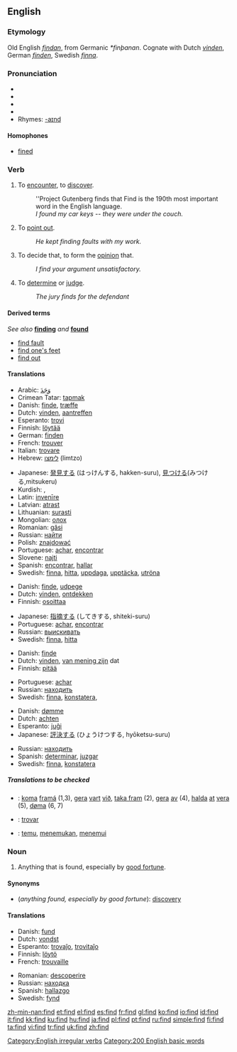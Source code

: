 ==English==

{{rank|Lord|de|whole|190|find|got|let|world}}

===Etymology===
Old English ''[[findan]]'', from Germanic ''*finþanan''.  Cognate with Dutch ''[[vinden]]'', German ''[[finden]]'', Swedish ''[[finna]]''.

===Pronunciation===
*{{AHD|fīnd}}
*{{IPA|/faɪnd/}}
*{{SAMPA|/faInd/}}
*{{audio|en-us-find.ogg|Audio (US)}}
*Rhymes: [[Rhymes:English:-aɪnd|-aɪnd]]

====Homophones====
*[[fine]]d

===Verb===
{{en-verb|finds|finding|found|'''[[found]]''' or archaic '''[[founden]]'''}}[[Category:English irregular verbs]]

# {{transitive}} To [[encounter]], to [[discover]].
#: ''Project Gutenberg finds that Find is the 190th most important word in the English language.
#: ''I found my car keys -- they were under the couch.''
# {{transitive}} To [[point out]].
#:''He kept finding faults with my work.''
# {{transitive}} To decide that, to form the [[opinion]] that.
#:''I find your argument unsatisfactory.''
# {{transitive}} To [[determine]] or [[judge]].
#:''The jury finds for the defendant''

====Derived terms====
''See also'' '''[[finding]]''' ''and'' '''[[found]]'''
*[[find fault]]
*[[find one's feet]]
*[[find out]]

====Translations====
{{trans-top|encounter}}
*Arabic: [[وَجَدَ]]
*Crimean Tatar: [[tapmak]]
*Danish: [[finde]], [[træffe]]
*Dutch: [[vinden]], [[aantreffen]]
*Esperanto: [[trovi]]
*Finnish: [[löytää]]
*German: [[finden]]
*French: [[trouver]]
*Italian: [[trovare]]
*Hebrew: [[לימצו]] (limtzo)
{{trans-mid}}
*Japanese: [[発見]]する (はっけんする, hakken-suru), [[見つける]](みつける,mitsukeru)
*Kurdish: {{KUchar|[[دیتنه‌وه‌]]}}, {{KUchar|[[دۆزینه‌وه‌]]}}
*Latin: [[invenire|invenīre]]
*Latvian: [[atrast]]
*Lithuanian: [[surasti]]
*Mongolian: [[олох]]
*Romanian: [[găsi]]
*Russian: [[найти]]
*Polish: [[znajdować]]
*Portuguese: [[achar]], [[encontrar]]
*Slovene: [[najti]]
*Spanish: [[encontrar]], [[hallar]]
*Swedish: [[finna]], [[hitta]], [[uppdaga]], [[upptäcka]], [[utröna]]
{{trans-bottom}}

{{trans-top|point out}}
*Danish: [[finde]], [[udpege]]
*Dutch: [[vinden]], [[ontdekken]]
*Finnish: [[osoittaa]]
{{trans-mid}}
*Japanese: [[指摘]]する (してきする, shiteki-suru)
*Portuguese: [[achar]], [[encontrar]]
*Russian: [[выискивать]]
*Swedish: [[finna]], [[hitta]]
{{trans-bottom}}

{{trans-top|decide that}}
*Danish: [[finde]]
*Dutch: [[vinden]], [[van mening zijn]] dat
*Finnish: [[pitää]]
{{trans-mid}}
*Portuguese: [[achar]]
*Russian: [[находить]]
*Swedish: [[finna]], [[konstatera]],
{{trans-bottom}}

{{trans-top|determine, judge}}
*Danish: [[dømme]]
*Dutch: [[achten]]
*Esperanto: [[juĝi]]
*Japanese: [[評決]]する (ひょうけつする, hyōketsu-suru)
{{trans-mid}}
*Russian: [[находить]]
*Spanish: [[determinar]], [[juzgar]]
*Swedish: [[finna]], [[konstatera]]
{{trans-bottom}}

=====Translations to be checked=====
<!--Remove this section once all of the translations below have been moved into the tables above.-->
{{checktrans}}

*{{ttbc|Faroese}}: [[koma]] [[framá]] (1,3), [[gera]] [[vart]] [[við]], [[taka fram]] (2), [[gera]] [[av]] (4), [[halda]] [[at]] [[vera]] (5), [[døma]] (6, 7)
*{{ttbc|Ido}}: [[trovar]]
*{{ttbc|Indonesian}}: [[temu]], [[temu|menemukan]], [[temu|menemui]]

===Noun===
{{en-noun}}

# Anything that is found, especially by [[good fortune]].

====Synonyms====
*(''anything found, especially by good fortune''): [[discovery]]

====Translations====
{{trans-top|anything that is found, especially by good fortune}}
*Danish: [[fund]]
*Dutch: [[vondst]] {{f}}
*Esperanto: [[trovaĵo]], [[trovitaĵo]]
*Finnish: [[löytö]]
*French: [[trouvaille]] {{f}}
{{trans-mid}}
*Romanian: [[descoperire]] {{f}}
*Russian: [[находка]] {{f}}
*Spanish: [[hallazgo]] {{m}}
*Swedish: [[fynd]] {{n}}
{{trans-bottom}}

[[Category:200 English basic words]]

[[zh-min-nan:find]]
[[et:find]]
[[el:find]]
[[es:find]]
[[fr:find]]
[[gl:find]]
[[ko:find]]
[[io:find]]
[[id:find]]
[[it:find]]
[[kk:find]]
[[ku:find]]
[[hu:find]]
[[ja:find]]
[[pl:find]]
[[pt:find]]
[[ru:find]]
[[simple:find]]
[[fi:find]]
[[ta:find]]
[[vi:find]]
[[tr:find]]
[[uk:find]]
[[zh:find]]